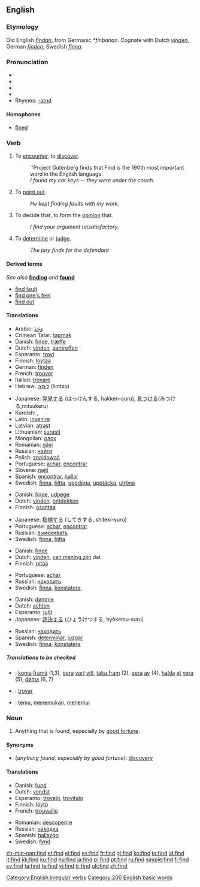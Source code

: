 ==English==

{{rank|Lord|de|whole|190|find|got|let|world}}

===Etymology===
Old English ''[[findan]]'', from Germanic ''*finþanan''.  Cognate with Dutch ''[[vinden]]'', German ''[[finden]]'', Swedish ''[[finna]]''.

===Pronunciation===
*{{AHD|fīnd}}
*{{IPA|/faɪnd/}}
*{{SAMPA|/faInd/}}
*{{audio|en-us-find.ogg|Audio (US)}}
*Rhymes: [[Rhymes:English:-aɪnd|-aɪnd]]

====Homophones====
*[[fine]]d

===Verb===
{{en-verb|finds|finding|found|'''[[found]]''' or archaic '''[[founden]]'''}}[[Category:English irregular verbs]]

# {{transitive}} To [[encounter]], to [[discover]].
#: ''Project Gutenberg finds that Find is the 190th most important word in the English language.
#: ''I found my car keys -- they were under the couch.''
# {{transitive}} To [[point out]].
#:''He kept finding faults with my work.''
# {{transitive}} To decide that, to form the [[opinion]] that.
#:''I find your argument unsatisfactory.''
# {{transitive}} To [[determine]] or [[judge]].
#:''The jury finds for the defendant''

====Derived terms====
''See also'' '''[[finding]]''' ''and'' '''[[found]]'''
*[[find fault]]
*[[find one's feet]]
*[[find out]]

====Translations====
{{trans-top|encounter}}
*Arabic: [[وَجَدَ]]
*Crimean Tatar: [[tapmak]]
*Danish: [[finde]], [[træffe]]
*Dutch: [[vinden]], [[aantreffen]]
*Esperanto: [[trovi]]
*Finnish: [[löytää]]
*German: [[finden]]
*French: [[trouver]]
*Italian: [[trovare]]
*Hebrew: [[לימצו]] (limtzo)
{{trans-mid}}
*Japanese: [[発見]]する (はっけんする, hakken-suru), [[見つける]](みつける,mitsukeru)
*Kurdish: {{KUchar|[[دیتنه‌وه‌]]}}, {{KUchar|[[دۆزینه‌وه‌]]}}
*Latin: [[invenire|invenīre]]
*Latvian: [[atrast]]
*Lithuanian: [[surasti]]
*Mongolian: [[олох]]
*Romanian: [[găsi]]
*Russian: [[найти]]
*Polish: [[znajdować]]
*Portuguese: [[achar]], [[encontrar]]
*Slovene: [[najti]]
*Spanish: [[encontrar]], [[hallar]]
*Swedish: [[finna]], [[hitta]], [[uppdaga]], [[upptäcka]], [[utröna]]
{{trans-bottom}}

{{trans-top|point out}}
*Danish: [[finde]], [[udpege]]
*Dutch: [[vinden]], [[ontdekken]]
*Finnish: [[osoittaa]]
{{trans-mid}}
*Japanese: [[指摘]]する (してきする, shiteki-suru)
*Portuguese: [[achar]], [[encontrar]]
*Russian: [[выискивать]]
*Swedish: [[finna]], [[hitta]]
{{trans-bottom}}

{{trans-top|decide that}}
*Danish: [[finde]]
*Dutch: [[vinden]], [[van mening zijn]] dat
*Finnish: [[pitää]]
{{trans-mid}}
*Portuguese: [[achar]]
*Russian: [[находить]]
*Swedish: [[finna]], [[konstatera]],
{{trans-bottom}}

{{trans-top|determine, judge}}
*Danish: [[dømme]]
*Dutch: [[achten]]
*Esperanto: [[juĝi]]
*Japanese: [[評決]]する (ひょうけつする, hyōketsu-suru)
{{trans-mid}}
*Russian: [[находить]]
*Spanish: [[determinar]], [[juzgar]]
*Swedish: [[finna]], [[konstatera]]
{{trans-bottom}}

=====Translations to be checked=====
<!--Remove this section once all of the translations below have been moved into the tables above.-->
{{checktrans}}

*{{ttbc|Faroese}}: [[koma]] [[framá]] (1,3), [[gera]] [[vart]] [[við]], [[taka fram]] (2), [[gera]] [[av]] (4), [[halda]] [[at]] [[vera]] (5), [[døma]] (6, 7)
*{{ttbc|Ido}}: [[trovar]]
*{{ttbc|Indonesian}}: [[temu]], [[temu|menemukan]], [[temu|menemui]]

===Noun===
{{en-noun}}

# Anything that is found, especially by [[good fortune]].

====Synonyms====
*(''anything found, especially by good fortune''): [[discovery]]

====Translations====
{{trans-top|anything that is found, especially by good fortune}}
*Danish: [[fund]]
*Dutch: [[vondst]] {{f}}
*Esperanto: [[trovaĵo]], [[trovitaĵo]]
*Finnish: [[löytö]]
*French: [[trouvaille]] {{f}}
{{trans-mid}}
*Romanian: [[descoperire]] {{f}}
*Russian: [[находка]] {{f}}
*Spanish: [[hallazgo]] {{m}}
*Swedish: [[fynd]] {{n}}
{{trans-bottom}}

[[Category:200 English basic words]]

[[zh-min-nan:find]]
[[et:find]]
[[el:find]]
[[es:find]]
[[fr:find]]
[[gl:find]]
[[ko:find]]
[[io:find]]
[[id:find]]
[[it:find]]
[[kk:find]]
[[ku:find]]
[[hu:find]]
[[ja:find]]
[[pl:find]]
[[pt:find]]
[[ru:find]]
[[simple:find]]
[[fi:find]]
[[sv:find]]
[[ta:find]]
[[te:find]]
[[vi:find]]
[[tr:find]]
[[uk:find]]
[[zh:find]]